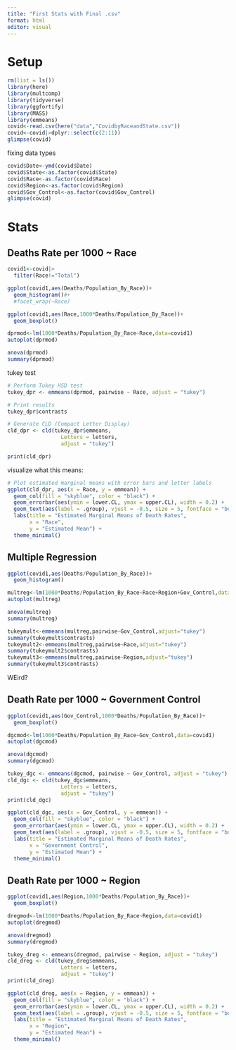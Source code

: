 ```yaml
---
title: "First Stats with Final .csv"
format: html
editor: visual
---
```


# Setup

```r
rm(list = ls())
library(here)
library(multcomp)
library(tidyverse)
library(ggfortify)
library(MASS)
library(emmeans)
covid<-read.csv(here("data","CovidbyRaceandState.csv"))
covid<-covid|>dplyr::select(c(2:11))
glimpse(covid)
```

fixing data types

```r
covid$Date<-ymd(covid$Date)
covid$State<-as.factor(covid$State)
covid$Race<-as.factor(covid$Race)
covid$Region<-as.factor(covid$Region)
covid$Gov_Control<-as.factor(covid$Gov_Control)
glimpse(covid)
```

# Stats

## Deaths Rate per 1000 \~ Race

```r
covid1<-covid|>
  filter(Race!="Total")
```

```r
ggplot(covid1,aes(Deaths/Population_By_Race))+
  geom_histogram()#+
  #facet_wrap(~Race)
```

```r
ggplot(covid1,aes(Race,1000*Deaths/Population_By_Race))+
  geom_boxplot()
```

```r
dprmod<-lm(1000*Deaths/Population_By_Race~Race,data=covid1)
autoplot(dprmod)
```

```r
anova(dprmod)
summary(dprmod)
```

tukey test

```r
# Perform Tukey HSD test
tukey_dpr <- emmeans(dprmod, pairwise ~ Race, adjust = "tukey")

# Print results
tukey_dpr$contrasts
```

```r
# Generate CLD (Compact Letter Display)
cld_dpr <- cld(tukey_dpr$emmeans,
                 Letters = letters,
                 adjust = "tukey")

print(cld_dpr)

```

visualize what this means:

```r
# Plot estimated marginal means with error bars and letter labels
ggplot(cld_dpr, aes(x = Race, y = emmean)) +
  geom_col(fill = "skyblue", color = "black") +
  geom_errorbar(aes(ymin = lower.CL, ymax = upper.CL), width = 0.2) +
  geom_text(aes(label = .group), vjust = -0.5, size = 5, fontface = "bold") +
  labs(title = "Estimated Marginal Means of Death Rates",
       x = "Race",
       y = "Estimated Mean") +
  theme_minimal()

```

## Multiple Regression

```r
ggplot(covid1,aes(Deaths/Population_By_Race))+
  geom_histogram()
```

```r
multreg<-lm(1000*Deaths/Population_By_Race~Race+Region+Gov_Control,data = covid1)
autoplot(multreg)
```

```r
anova(multreg)
summary(multreg)
```

```r
tukeymult<-emmeans(multreg,pairwise~Gov_Control,adjust="tukey")
summary(tukeymult$contrasts)
tukeymult2<-emmeans(multreg,pairwise~Race,adjust="tukey")
summary(tukeymult2$contrasts)
tukeymult3<-emmeans(multreg,pairwise~Region,adjust="tukey")
summary(tukeymult3$contrasts)
```

WEird?

## Death Rate per 1000 \~ Government Control

```r
ggplot(covid1,aes(Gov_Control,1000*Deaths/Population_By_Race))+
  geom_boxplot()
```

```r
dgcmod<-lm(1000*Deaths/Population_By_Race~Gov_Control,data=covid1)
autoplot(dgcmod)
```

```r
anova(dgcmod)
summary(dgcmod)
```

```r
tukey_dgc <- emmeans(dgcmod, pairwise ~ Gov_Control, adjust = "tukey")
cld_dgc <- cld(tukey_dgc$emmeans,
                 Letters = letters,
                 adjust = "tukey")
print(cld_dgc)
```

```r
ggplot(cld_dgc, aes(x = Gov_Control, y = emmean)) +
  geom_col(fill = "skyblue", color = "black") +
  geom_errorbar(aes(ymin = lower.CL, ymax = upper.CL), width = 0.2) +
  geom_text(aes(label = .group), vjust = -0.5, size = 5, fontface = "bold") +
  labs(title = "Estimated Marginal Means of Death Rates",
       x = "Government Control",
       y = "Estimated Mean") +
  theme_minimal()

```

## Death Rate per 1000 \~ Region

```r
ggplot(covid1,aes(Region,1000*Deaths/Population_By_Race))+
  geom_boxplot()
```

```r
dregmod<-lm(1000*Deaths/Population_By_Race~Region,data=covid1)
autoplot(dregmod)
```

```r
anova(dregmod)
summary(dregmod)
```

```r
tukey_dreg <- emmeans(dregmod, pairwise ~ Region, adjust = "tukey")
cld_dreg <- cld(tukey_dreg$emmeans,
                 Letters = letters,
                 adjust = "tukey")
print(cld_dreg)
```

```r
ggplot(cld_dreg, aes(x = Region, y = emmean)) +
  geom_col(fill = "skyblue", color = "black") +
  geom_errorbar(aes(ymin = lower.CL, ymax = upper.CL), width = 0.2) +
  geom_text(aes(label = .group), vjust = -0.5, size = 5, fontface = "bold") +
  labs(title = "Estimated Marginal Means of Death Rates",
       x = "Region",
       y = "Estimated Mean") +
  theme_minimal()

```
